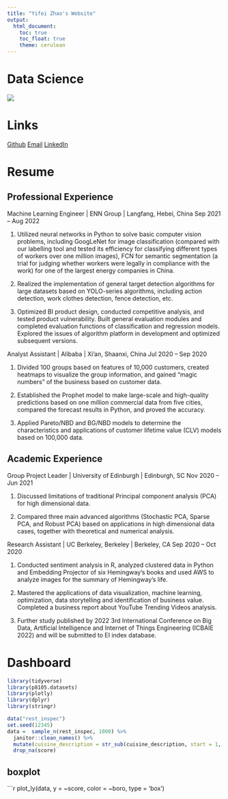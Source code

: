 ```yaml
---
title: "Yifei Zhao's Website"
output: 
  html_document:
    toc: true
    toc_float: true
    theme: cerulean
---
```


# Data Science 

![](https://miro.medium.com/max/1400/1*U3WRRwLx3zeDkHmIVGLJdw.gif)

# Links
[Github](https://github.com/YIFEIZHAOCUIMC)
[Email](yz4433@cumc.columbia.edu)
[LinkedIn](https://www.linkedin.com/in/yifei-zhao1914/)

# Resume
## Professional Experience
Machine Learning Engineer | ENN Group | Langfang, Hebei, China Sep 2021 – Aug 2022

1. Utilized neural networks in Python to solve basic computer vision problems, including GoogLeNet for image classification (compared with our labelling tool and tested its efficiency for classifying different types of workers over one million images), FCN for semantic segmentation (a trial for judging whether workers were legally in compliance with the work) for one of the largest energy companies in China.

2. Realized the implementation of general target detection algorithms for large datasets based on YOLO-series algorithms, including action detection, work clothes detection, fence detection, etc.

3. Optimized BI product design, conducted competitive analysis, and tested product vulnerability. Built general evaluation modules and completed evaluation functions of classification and regression models. Explored the issues of algorithm platform in development and optimized subsequent versions.

Analyst Assistant | Alibaba | Xi’an, Shaanxi, China Jul 2020 – Sep 2020

1. Divided 100 groups based on features of 10,000 customers, created heatmaps to visualize the group information, and gained “magic numbers” of the business based on customer data.

2. Established the Prophet model to make large-scale and high-quality predictions based on one million commercial data from five cities, compared the forecast results in Python, and proved the accuracy.

3. Applied Pareto/NBD and BG/NBD models to determine the characteristics and applications of customer lifetime value (CLV) models based on 100,000 data.

## Academic Experience
Group Project Leader | University of Edinburgh | Edinburgh, SC Nov 2020 – Jun 2021

1. Discussed limitations of traditional Principal component analysis (PCA) for high dimensional data.

2. Compared three main advanced algorithms (Stochastic PCA, Sparse PCA, and Robust PCA) based on applications in high dimensional data cases, together with theoretical and numerical analysis.

Research Assistant | UC Berkeley, Berkeley | Berkeley, CA Sep 2020 – Oct 2020

1. Conducted sentiment analysis in R, analyzed clustered data in Python and Embedding Projector of six Hemingway’s books and used AWS to analyze images for the summary of Hemingway’s life.

2. Mastered the applications of data visualization, machine learning, optimization, data storytelling and identification of business value. Completed a business report about YouTube Trending Videos analysis. 

3. Further study published by 2022 3rd International Conference on Big Data, Artificial Intelligence and Internet of Things Engineering (ICBAIE 2022) and will be submitted to EI index database.

# Dashboard
<!-- [Dashboard_rest_inspec](https://github.com/YIFEIZHAOCUIMC) -->

```r
library(tidyverse)
library(p8105.datasets)
library(plotly)
library(dplyr)
library(stringr)
```

```r
data("rest_inspec")
set.seed(12345)
data =  sample_n(rest_inspec, 1000) %>% 
  janitor::clean_names() %>% 
  mutate(cuisine_description = str_sub(cuisine_description, start = 1, end = 3)) %>% 
  drop_na(score)
```

## boxplot
```r
plot_ly(data, y = ~score, color = ~boro, type = 'box')